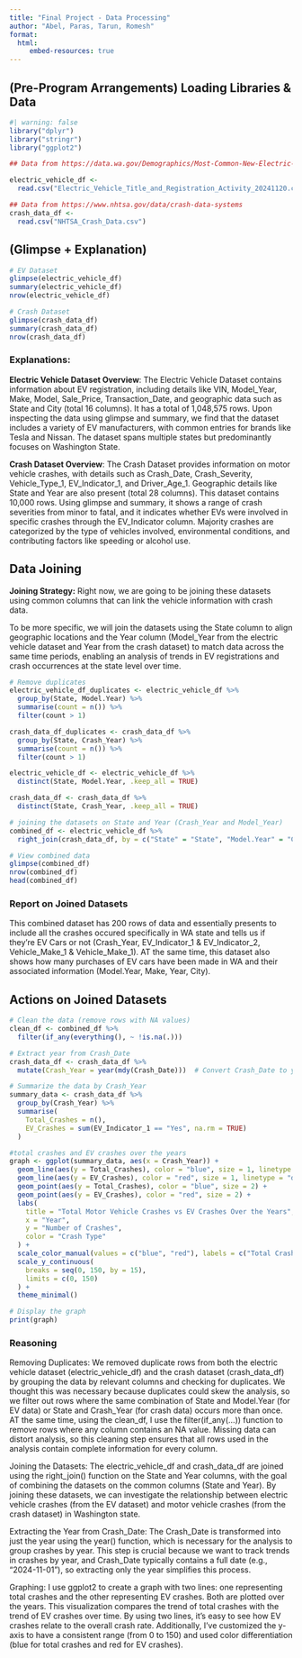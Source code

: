 ```yaml
---
title: "Final Project - Data Processing"
author: "Abel, Paras, Tarun, Romesh"
format:
  html:
     embed-resources: true
---
```


## (Pre-Program Arrangements) Loading Libraries & Data

```r
#| warning: false
library("dplyr")
library("stringr")
library("ggplot2")

## Data from https://data.wa.gov/Demographics/Most-Common-New-Electric-Vehicles-by-Model/yu7n-qgtd

electric_vehicle_df <-
  read.csv("Electric_Vehicle_Title_and_Registration_Activity_20241120.csv")

## Data from https://www.nhtsa.gov/data/crash-data-systems
crash_data_df <- 
  read.csv("NHTSA_Crash_Data.csv")
```

## (Glimpse + Explanation)

```r
# EV Dataset
glimpse(electric_vehicle_df)
summary(electric_vehicle_df)
nrow(electric_vehicle_df)

# Crash Dataset
glimpse(crash_data_df)
summary(crash_data_df)
nrow(crash_data_df)
```

### Explanations:

**Electric Vehicle Dataset Overview**: The Electric Vehicle Dataset contains information about EV registration, including details like VIN, Model_Year, Make, Model, Sale_Price, Transaction_Date, and geographic data such as State and City (total 16 columns). It has a total of 1,048,575 rows. Upon inspecting the data using glimpse and summary, we find that the dataset includes a variety of EV manufacturers, with common entries for brands like Tesla and Nissan. The dataset spans multiple states but predominantly focuses on Washington State.

**Crash Dataset Overview**: The Crash Dataset provides information on motor vehicle crashes, with details such as Crash_Date, Crash_Severity, Vehicle_Type_1, EV_Indicator_1, and Driver_Age_1. Geographic details like State and Year are also present (total 28 columns). This dataset contains 10,000 rows. Using glimpse and summary, it shows a range of crash severities from minor to fatal, and it indicates whether EVs were involved in specific crashes through the EV_Indicator column. Majority crashes are categorized by the type of vehicles involved, environmental conditions, and contributing factors like speeding or alcohol use.

## Data Joining

**Joining Strategy:** Right now, we are going to be joining these datasets using common columns that can link the vehicle information with crash data.

To be more specific, we will join the datasets using the State column to align geographic locations and the Year column (Model_Year from the electric vehicle dataset and Year from the crash dataset) to match data across the same time periods, enabling an analysis of trends in EV registrations and crash occurrences at the state level over time.

```r
# Remove duplicates
electric_vehicle_df_duplicates <- electric_vehicle_df %>%
  group_by(State, Model.Year) %>%
  summarise(count = n()) %>%
  filter(count > 1)

crash_data_df_duplicates <- crash_data_df %>%
  group_by(State, Crash_Year) %>%
  summarise(count = n()) %>%
  filter(count > 1)

electric_vehicle_df <- electric_vehicle_df %>%
  distinct(State, Model.Year, .keep_all = TRUE)

crash_data_df <- crash_data_df %>%
  distinct(State, Crash_Year, .keep_all = TRUE)

# joining the datasets on State and Year (Crash_Year and Model_Year)
combined_df <- electric_vehicle_df %>%
  right_join(crash_data_df, by = c("State" = "State", "Model.Year" = "Crash_Year"))

# View combined data
glimpse(combined_df)
nrow(combined_df)
head(combined_df)

```

### Report on Joined Datasets

This combined dataset has 200 rows of data and essentially presents to include all the crashes occured specifically in WA state and tells us if they're EV Cars or not (Crash_Year, EV_Indicator_1 & EV_Indicator_2, Vehicle_Make_1 & Vehicle_Make_1). AT the same time, this dataset also shows how many purchases of EV cars have been made in WA and their associated information (Model.Year, Make, Year, City).

## Actions on Joined Datasets

```r
# Clean the data (remove rows with NA values)
clean_df <- combined_df %>%
  filter(if_any(everything(), ~ !is.na(.)))

# Extract year from Crash_Date
crash_data_df <- crash_data_df %>%
  mutate(Crash_Year = year(mdy(Crash_Date)))  # Convert Crash_Date to year

# Summarize the data by Crash_Year
summary_data <- crash_data_df %>%
  group_by(Crash_Year) %>%
  summarise(
    Total_Crashes = n(),
    EV_Crashes = sum(EV_Indicator_1 == "Yes", na.rm = TRUE) 
  )

#total crashes and EV crashes over the years
graph <- ggplot(summary_data, aes(x = Crash_Year)) +
  geom_line(aes(y = Total_Crashes), color = "blue", size = 1, linetype = "solid") +   
  geom_line(aes(y = EV_Crashes), color = "red", size = 1, linetype = "dashed") + 
  geom_point(aes(y = Total_Crashes), color = "blue", size = 2) +  
  geom_point(aes(y = EV_Crashes), color = "red", size = 2) + 
  labs(
    title = "Total Motor Vehicle Crashes vs EV Crashes Over the Years",
    x = "Year",
    y = "Number of Crashes",
    color = "Crash Type"
  ) +
  scale_color_manual(values = c("blue", "red"), labels = c("Total Crashes", "EV Crashes")) +
  scale_y_continuous(
    breaks = seq(0, 150, by = 15),  
    limits = c(0, 150)  
  ) +
  theme_minimal()

# Display the graph
print(graph)

```

### Reasoning

Removing Duplicates: We removed duplicate rows from both the electric vehicle dataset (electric_vehicle_df) and the crash dataset (crash_data_df) by grouping the data by relevant columns and checking for duplicates. We thought this was necessary because duplicates could skew the analysis, so we filter out rows where the same combination of State and Model.Year (for EV data) or State and Crash_Year (for crash data) occurs more than once. AT the same time, using the clean_df, I use the filter(if_any(...)) function to remove rows where any column contains an NA value. Missing data can distort analysis, so this cleaning step ensures that all rows used in the analysis contain complete information for every column.

Joining the Datasets: The electric_vehicle_df and crash_data_df are joined using the right_join() function on the State and Year columns, with the goal of combining the datasets on the common columns (State and Year). By joining these datasets, we can investigate the relationship between electric vehicle crashes (from the EV dataset) and motor vehicle crashes (from the crash dataset) in Washington state.

Extracting the Year from Crash_Date: The Crash_Date is transformed into just the year using the year() function, which is necessary for the analysis to group crashes by year. This step is crucial because we want to track trends in crashes by year, and Crash_Date typically contains a full date (e.g., "2024-11-01"), so extracting only the year simplifies this process.

Graphing: I use ggplot2 to create a graph with two lines: one representing total crashes and the other representing EV crashes. Both are plotted over the years. This visualization compares the trend of total crashes with the trend of EV crashes over time. By using two lines, it's easy to see how EV crashes relate to the overall crash rate. Additionally, I’ve customized the y-axis to have a consistent range (from 0 to 150) and used color differentiation (blue for total crashes and red for EV crashes).

